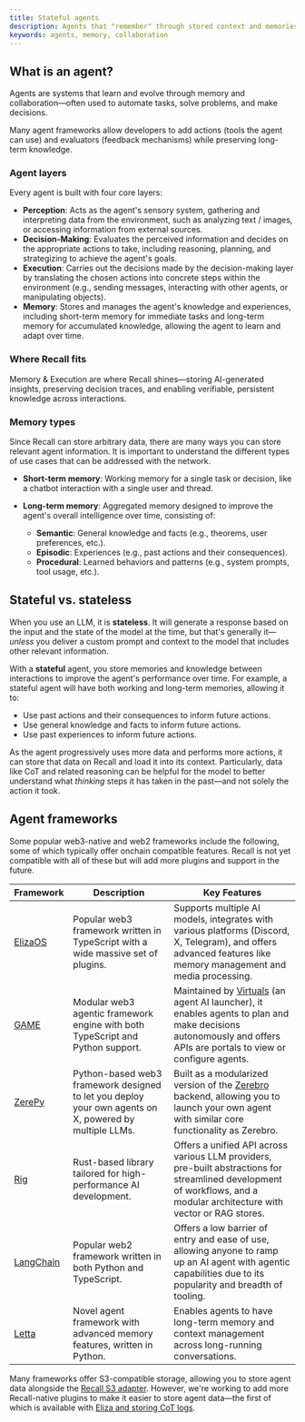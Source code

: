 ```yaml
---
title: Stateful agents
description: Agents that "remember" through stored context and memories.
keywords: agents, memory, collaboration
---
```


## What is an agent?

Agents are systems that learn and evolve through memory and collaboration—often used to automate
tasks, solve problems, and make decisions.

Many agent frameworks allow developers to add actions (tools the agent can use) and evaluators
(feedback mechanisms) while preserving long-term knowledge.

### Agent layers

Every agent is built with four core layers:

- **Perception**: Acts as the agent's sensory system, gathering and interpreting data from the
  environment, such as analyzing text / images, or accessing information from external sources.
- **Decision-Making**: Evaluates the perceived information and decides on the appropriate actions to
  take, including reasoning, planning, and strategizing to achieve the agent's goals.
- **Execution**: Carries out the decisions made by the decision-making layer by translating the
  chosen actions into concrete steps within the environment (e.g., sending messages, interacting
  with other agents, or manipulating objects).
- **Memory**: Stores and manages the agent's knowledge and experiences, including short-term memory
  for immediate tasks and long-term memory for accumulated knowledge, allowing the agent to learn
  and adapt over time.

### Where Recall fits

Memory & Execution are where Recall shines—storing AI-generated insights, preserving decision
traces, and enabling verifiable, persistent knowledge across interactions.

### Memory types

Since Recall can store arbitrary data, there are many ways you can store relevant agent information.
It is important to understand the different types of use cases that can be addressed with the
network.

- **Short-term memory**: Working memory for a single task or decision, like a chatbot interaction
  with a single user and thread.
- **Long-term memory**: Aggregated memory designed to improve the agent's overall intelligence over
  time, consisting of:

  - **Semantic**: General knowledge and facts (e.g., theorems, user preferences, etc.).
  - **Episodic**: Experiences (e.g., past actions and their consequences).
  - **Procedural**: Learned behaviors and patterns (e.g., system prompts, tool usage, etc.).

## Stateful vs. stateless

When you use an LLM, it is **stateless**. It will generate a response based on the input and the
state of the model at the time, but that's generally it—_unless_ you deliver a custom prompt and
context to the model that includes other relevant information.

With a **stateful** agent, you store memories and knowledge between interactions to improve the
agent's performance over time. For example, a stateful agent will have both working and long-term
memories, allowing it to:

- Use past actions and their consequences to inform future actions.
- Use general knowledge and facts to inform future actions.
- Use past experiences to inform future actions.

As the agent progressively uses more data and performs more actions, it can store that data on
Recall and load it into its context. Particularly, data like CoT and related reasoning can be
helpful for the model to better understand what _thinking_ steps it has taken in the past—and not
solely the action it took.

## Agent frameworks

Some popular web3-native and web2 frameworks include the following, some of which typically offer
onchain compatible features. Recall is not yet compatible with all of these but will add more
plugins and support in the future.

| Framework                                              | Description                                                                                            | Key Features                                                                                                                                                                              |
| ------------------------------------------------------ | ------------------------------------------------------------------------------------------------------ | ----------------------------------------------------------------------------------------------------------------------------------------------------------------------------------------- |
| [ElizaOS](https://github.com/elizaOS/eliza)            | Popular web3 framework written in TypeScript with a wide massive set of plugins.                       | Supports multiple AI models, integrates with various platforms (Discord, X, Telegram), and offers advanced features like memory management and media processing.                          |
| [GAME](https://github.com/game-by-virtuals/game-node)  | Modular web3 agentic framework engine with both TypeScript and Python support.                         | Maintained by [Virtuals](https://virtuals.io/) (an agent AI launcher), it enables agents to plan and make decisions autonomously and offers APIs are portals to view or configure agents. |
| [ZerePy](https://github.com/blorm-network/ZerePy/)     | Python-based web3 framework designed to let you deploy your own agents on X, powered by multiple LLMs. | Built as a modularized version of the [Zerebro](https://zerebro.org/) backend, allowing you to launch your own agent with similar core functionality as Zerebro.                          |
| [Rig](https://github.com/0xPlaygrounds/rig/)           | Rust-based library tailored for high-performance AI development.                                       | Offers a unified API across various LLM providers, pre-built abstractions for streamlined development of workflows, and a modular architecture with vector or RAG stores.                 |
| [LangChain](https://github.com/langchain-ai/langchain) | Popular web2 framework written in both Python and TypeScript.                                          | Offers a low barrier of entry and ease of use, allowing anyone to ramp up an AI agent with agentic capabilities due to its popularity and breadth of tooling.                             |
| [Letta](https://docs.letta.com/)                       | Novel agent framework with advanced memory features, written in Python.                                | Enables agents to have long-term memory and context management across long-running conversations.                                                                                         |

<Callout type="info">

Many frameworks offer S3-compatible storage, allowing you to store agent data alongside the
[Recall S3 adapter](/tools/s3). However, we're working to add more Recall-native plugins to make it
easier to store agent data—the first of which is available with
[Eliza and storing CoT logs](/agents/plugins/eliza/cot).

</Callout>
